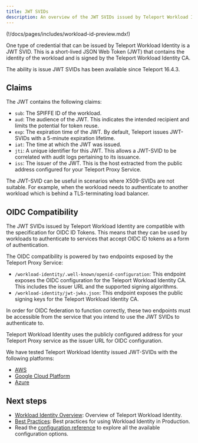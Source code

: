 ```yaml
---
title: JWT SVIDs
description: An overview of the JWT SVIDs issued by Teleport Workload Identity
---
```


(!/docs/pages/includes/workload-id-preview.mdx!)

One type of credential that can be issued by Teleport Workload Identity is a
JWT SVID. This is a short-lived JSON Web Token (JWT) that contains the identity
of the workload and is signed by the Teleport Workload Identity CA.

The ability is issue JWT SVIDs has been available since Teleport 16.4.3.

## Claims

The JWT contains the following claims:

- `sub`: The SPIFFE ID of the workload.
- `aud`: The audience of the JWT. This indicates the intended recipient and
  limits the potential for token reuse.
- `exp`: The expiration time of the JWT. By default, Teleport issues JWT-SVIDs
  with a 5-minute expiration lifetime.
- `iat`: The time at which the JWT was issued.
- `jti`: A unique identifier for this JWT. This allows a JWT-SVID to be
  correlated with audit logs pertaining to its issuance.
- `iss`: The issuer of the JWT. This is the host extracted from the public
  address configured for your Teleport Proxy Service.

The JWT-SVID can be useful in scenarios where X509-SVIDs are not suitable.
For example, when the workload needs to authenticate to another workload which
is behind a TLS-terminating load balancer.

## OIDC Compatibility

The JWT SVIDs issued by Teleport Workload Identity are compatible with the
specification for OIDC ID Tokens. This means that they can be used by workloads
to authenticate to services that accept OIDC ID tokens as a form of
authentication.

The OIDC compatibility is powered by two endpoints exposed by the Teleport
Proxy Service:

- `/workload-identity/.well-known/openid-configuration`: This endpoint exposes
  the OIDC configuration for the Teleport Workload Identity CA. This includes
  the issuer URL and the supported signing algorithms.
- `/workload-identity/jwt-jwks.json`: This endpoint exposes the public signing
  keys for the Teleport Workload Identity CA.

In order for OIDC federation to function correctly, these two endpoints must be
accessible from the service that you intend to use the JWT SVIDs to
authenticate to.

Teleport Workload Identity uses the publicly configured address for your
Teleport Proxy service as the issuer URL for OIDC configuration.

We have tested Teleport Workload Identity issued JWT-SVIDs with the following
platforms:

- [AWS](./aws-oidc-federation.mdx)
- [Google Cloud Platform](./gcp-workload-identity-federation-jwt.mdx)
- [Azure](./azure-oidc-federation.mdx)

## Next steps

- [Workload Identity Overview](./introduction.mdx): Overview of Teleport
Workload Identity.
- [Best Practices](./best-practices.mdx): Best practices for using Workload
Identity in Production.
- Read the [configuration reference](../../reference/machine-id/configuration.mdx) to explore
all the available configuration options.
